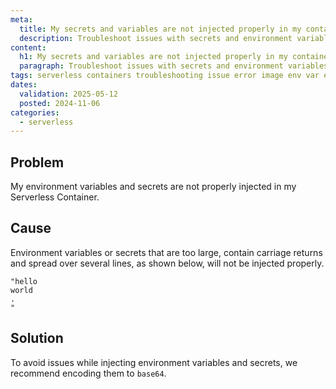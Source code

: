 ```yaml
---
meta:
  title: My secrets and variables are not injected properly in my container
  description: Troubleshoot issues with secrets and environment variables while using Scaleway Serverless Containers.
content:
  h1: My secrets and variables are not injected properly in my container
  paragraph: Troubleshoot issues with secrets and environment variables while using Scaleway Serverless Containers.
tags: serverless containers troubleshooting issue error image env var environment variables secrets secret manager
dates:
  validation: 2025-05-12
  posted: 2024-11-06
categories:
  - serverless
---
```


## Problem

My environment variables and secrets are not properly injected in my Serverless Container.

## Cause

Environment variables or secrets that are too large, contain carriage returns and spread over several lines, as shown below, will not be injected properly.

```
"hello
world
.
"
```

## Solution 

To avoid issues while injecting environment variables and secrets, we recommend encoding them to `base64`.
